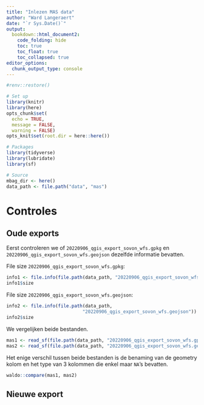 ```yaml
---
title: "Inlezen MAS data"
author: "Ward Langeraert"
date: "`r Sys.Date()`"
output:
  bookdown::html_document2:
    code_folding: hide
    toc: true
    toc_float: true
    toc_collapsed: true
editor_options: 
  chunk_output_type: console
---
```


```r
#renv::restore()

# Set up
library(knitr)
library(here)
opts_chunk$set(
  echo = TRUE,
  message = FALSE,
  warning = FALSE)
opts_knit$set(root.dir = here::here())

# Packages
library(tidyverse)
library(lubridate)
library(sf)

# Source
mbag_dir <- here()
data_path <- file.path("data", "mas")
```

# Controles
## Oude exports

Eerst controleren we of `20220906_qgis_export_sovon_wfs.gpkg` en `20220906_qgis_export_sovon_wfs.geojson` dezelfde informatie bevatten.

File size `20220906_qgis_export_sovon_wfs.gpkg`:

```r
info1 <- file.info(file.path(data_path, "20220906_qgis_export_sovon_wfs.gpkg"))
info1$size
```

File size `20220906_qgis_export_sovon_wfs.geojson`:

```r
info2 <- file.info(file.path(data_path, 
                            "20220906_qgis_export_sovon_wfs.geojson"))
info2$size
```

We vergelijken beide bestanden.

```r
mas1 <- read_sf(file.path(data_path, "20220906_qgis_export_sovon_wfs.gpkg"))
mas2 <- read_sf(file.path(data_path, "20220906_qgis_export_sovon_wfs.geojson"))
```

Het enige verschil tussen beide bestanden is de benaming van de geometry kolom en het type van 3 kolommen die enkel maar `NA`'s bevatten.

```r
waldo::compare(mas1, mas2)
```

## Nieuwe export
